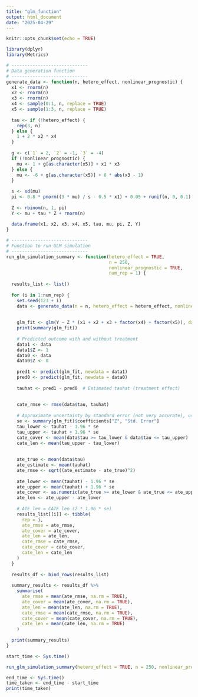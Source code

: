 ```yaml
---
title: "glm_function"
output: html_document
date: "2025-04-29"
---
```


```r
knitr::opts_chunk$set(echo = TRUE)
```


```r
library(dplyr)
library(Metrics)

# -----------------------------
# Data generation function 
# -----------------------------
generate_data <- function(n, hetero_effect, nonlinear_prognostic) {
  x1 <- rnorm(n)
  x2 <- rnorm(n)
  x3 <- rnorm(n)
  x4 <- sample(0:1, n, replace = TRUE)
  x5 <- sample(1:3, n, replace = TRUE)
  
  tau <- if (!hetero_effect) {
    rep(3, n)
  } else {
    1 + 2 * x2 * x4
  }
  
  g <- c(`1` = 2, `2` = -1, `3` = -4)
  if (!nonlinear_prognostic) {
    mu <- 1 + g[as.character(x5)] + x1 * x3
  } else {
    mu <- -6 + g[as.character(x5)] + 6 * abs(x3 - 1)
  }
  
  s <- sd(mu)
  pi <- 0.8 * pnorm((3 * mu) / s - 0.5 * x1) + 0.05 + runif(n, 0, 0.1)
  
  Z <- rbinom(n, 1, pi)
  Y <- mu + tau * Z + rnorm(n)
  
  data.frame(x1, x2, x3, x4, x5, tau, mu, pi, Z, Y)
}

# -----------------------------
# Function to run GLM simulation
# -----------------------------
run_glm_simulation_summary <- function(hetero_effect = TRUE,
                                       n = 250,
                                       nonlinear_prognostic = TRUE,
                                       num_rep = 1) {
  
  results_list <- list()
  
  for (i in 1:num_rep) {
    set.seed(123 + i)
    data <- generate_data(n = n, hetero_effect = hetero_effect, nonlinear_prognostic = nonlinear_prognostic)
    
    
    glm_fit <- glm(Y ~ Z * (x1 + x2 + x3 + factor(x4) + factor(x5)), data = data)
    print(summary(glm_fit))
    
    # Predicted outcome with and without treatment
    data1 <- data
    data1$Z <- 1
    data0 <- data
    data0$Z <- 0
    
    pred1 <- predict(glm_fit, newdata = data1)
    pred0 <- predict(glm_fit, newdata = data0)
    
    tauhat <- pred1 - pred0  # Estimated tauhat (treatment effect)
    
    
    cate_rmse <- rmse(data$tau, tauhat)
    
    # Approximate uncertainty by standard error (not very accurate), use as a comparative metric with other model
    se <- summary(glm_fit)$coefficients["Z", "Std. Error"]
    tau_lower <- tauhat - 1.96 * se
    tau_upper <- tauhat + 1.96 * se
    cate_cover <- mean(data$tau >= tau_lower & data$tau <= tau_upper)
    cate_len <- mean(tau_upper - tau_lower)
    
    
    ate_true <- mean(data$tau)
    ate_estimate <- mean(tauhat)
    ate_rmse <- sqrt((ate_estimate - ate_true)^2)
    
    ate_lower <- mean(tauhat) - 1.96 * se
    ate_upper <- mean(tauhat) + 1.96 * se
    ate_cover <- as.numeric(ate_true >= ate_lower & ate_true <= ate_upper)
    ate_len <- ate_upper - ate_lower
    
    # ATE len = CATE len (2 * 1.96 * se)
    results_list[[i]] <- tibble(
      rep = i,
      ate_rmse = ate_rmse,
      ate_cover = ate_cover,
      ate_len = ate_len,
      cate_rmse = cate_rmse,
      cate_cover = cate_cover,
      cate_len = cate_len
    )
  }
  
  results_df <- bind_rows(results_list)
  
  summary_results <- results_df %>%
    summarise(
      ate_rmse = mean(ate_rmse, na.rm = TRUE),
      ate_cover = mean(ate_cover, na.rm = TRUE),
      ate_len = mean(ate_len, na.rm = TRUE),
      cate_rmse = mean(cate_rmse, na.rm = TRUE),
      cate_cover = mean(cate_cover, na.rm = TRUE),
      cate_len = mean(cate_len, na.rm = TRUE)
    )
  
  print(summary_results)
}

```

```r

start_time <- Sys.time()

run_glm_simulation_summary(hetero_effect = TRUE, n = 250, nonlinear_prognostic = FALSE, num_rep = 50)

end_time <- Sys.time()
time_taken <- end_time - start_time
print(time_taken)

```